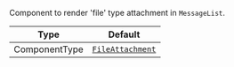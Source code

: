 Component to render 'file' type attachment in `MessageList`.

| Type          | Default                                                           |
| ------------- | ----------------------------------------------------------------- |
| ComponentType | [`FileAttachment`](../../../../ui-components/file-attachment.mdx) |
